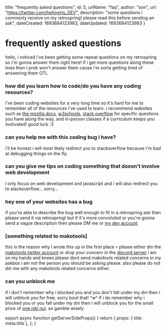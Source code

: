 
  title: "frequently asked questions",
  id: 5,
  urlName: "faq",
  author: "son",
  url: "https://twitter.com/hellogirls_DEV",
  description: "some questions i commonly receive on my retrospring! please read this before sending an ask",
  dateCreated: 1693684123983,
  dateUpdated: 1693684123983 
}

# frequently asked questions

hello, i noticed i've been getting some repeat questions on my retrospring so i'm gonna answer them right here! if i get more questions along these lines then i prob won't answer them cause i'm sorta getting tired of answering them OTL

### how did you learn how to code/do you have any coding resources?

i've been coding websites for a very long time so it's hard for me to remember all of the resources i've used to learn. i recommend websites such as [the mozilla docs](https://developer.mozilla.org/en-US/docs/Web), [w3schools](https://www.w3schools.com/), [stack overflow](https://stackoverflow.com/) for specific questions you have along the way, and in-person classes if a curriculum keeps you motivated! good luck :3

### can you help me with this coding bug i have?

i'll be honest i will most likely redirect you to stackoverflow because i'm bad at debugging things on the fly.

### can you give me tips on coding something that doesn't involve web development

i only focus on web development and javascript and i will also redirect you to stackoverflow... sorry...

### hey one of your websites has a bug

if you're able to describe the bug well enough to fit in a retrospring ask then please send it via retrospring! but if it's more convoluted or you're gonna send a vague description then please DM me or [my dev account](https://twitter.com/hellogirls_dev)

### [something related to makotools]

this is the reason why i wrote this up in the first place 💀 please either dm the [makotools twitter account](https://twitter.com/es_makotools) or drop your concern in the [discord server](https://discord.gg/TVVuahrD8d) i am on my hands and knees please dont send makotools related concerns in my askbox i am not the person you should be asking please. also please do not dm me with any makotools related concerns either.

### can you unblock me

if i don't remember why i blocked you and you don't fall under my dni then i will unblock you for free, sorry bout that! ^w^ if i do remember why i blocked you or you fall under my dni then i will unblock you for the small price of [one niki nui](https://www.buymeacoffee.com/hellogirls). so gamble wisely


export async function getServerSideProps() {
  return {
    props: {
      title: meta.title
    },
  };
}